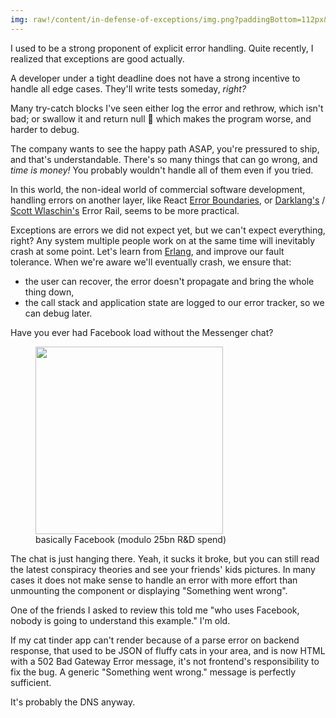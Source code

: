 ```yaml
---
img: raw!/content/in-defense-of-exceptions/img.png?paddingBottom=112px&objectFit=contain
---
```


<style>{`.dark .zaduma-image-box { filter: invert(1) hue-rotate(180deg); mix-blend-mode: lighten; }`}</style>

I used to be a strong proponent of explicit error handling. Quite recently, I
realized that exceptions are good actually.

A developer under a tight deadline does not have a strong incentive to handle
all edge cases. They'll write tests someday, _right?_

Many try-catch blocks I've seen either log the error and rethrow, which isn't
bad; or swallow it and return null 🤮 which makes the program worse, and harder
to debug.

The company wants to see the happy path ASAP, you're pressured to ship, and
that's understandable. There's so many things that can go wrong, and _time is
money!_ You probably wouldn't handle all of them even if you tried.

In this world, the non-ideal world of commercial software development, handling
errors on another layer, like React
[Error Boundaries](https://react.dev/reference/react/Component#catching-rendering-errors-with-an-error-boundary),
or
[Darklang's](https://blog.darklang.com/real-problems-with-functional-languages/)
/ [Scott Wlaschin's](https://fsharpforfunandprofit.com/rop/) Error Rail, seems
to be more practical.

Exceptions are errors we did not expect yet, but we can't expect everything,
right? Any system multiple people work on at the same time will inevitably crash
at some point. Let's learn from
[Erlang](https://blog.mi.hdm-stuttgart.de/index.php/2019/10/13/how-to-build-fault-tolerant-software-systems/#:~:text=Erlang's%20approach%20to%20fault%2Dtolerance&text=Compared%20to%20other%20programming%20languages,to%20complete%20a%20predetermined%20task.),
and improve our fault tolerance. When we're aware we'll eventually crash, we
ensure that:

- the user can recover, the error doesn't propagate and bring the whole thing
  down,
- the call stack and application state are logged to our error tracker, so we
  can debug later.

<div>

Have you ever had Facebook load without the Messenger chat?

<figure class="flex flex-col items-center dark:invert">
  <img src="/content/in-defense-of-exceptions/facebook.webp" width="300px" />
  <figcaption>basically Facebook (modulo 25bn R&D spend)</figcaption>
</figure>

</div>

The chat is just hanging there. Yeah, it sucks it broke, but you can still read
the latest conspiracy theories and see your friends' kids pictures. In many
cases it does not make sense to handle an error with more effort than unmounting
the component or displaying "Something went wrong".

<aside>
  One of the friends I asked to review this told me "who uses Facebook, nobody
  is going to understand this example." I'm old.
</aside>

If my cat tinder app can't render because of a parse error on backend response,
that used to be JSON of fluffy cats in your area, and is now HTML with a 502 Bad
Gateway Error message, it's not frontend's responsibility to fix the bug. A
generic "Something went wrong." message is perfectly sufficient.

It's probably the DNS anyway.
